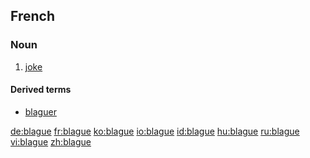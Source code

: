 ==French==

===Noun===
{{fr-noun|f}}

# [[joke]]

====Derived terms====
*[[blaguer]]

[[de:blague]]
[[fr:blague]]
[[ko:blague]]
[[io:blague]]
[[id:blague]]
[[hu:blague]]
[[ru:blague]]
[[vi:blague]]
[[zh:blague]]